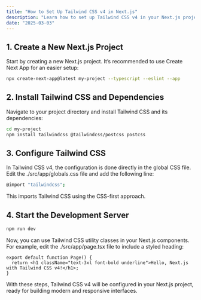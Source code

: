 ```yaml
---
title: "How to Set Up Tailwind CSS v4 in Next.js"
description: "Learn how to set up Tailwind CSS v4 in your Next.js project with a step-by-step guide to enhance your frontend development."
date: "2025-03-03"
---
```


## 1. Create a New Next.js Project

Start by creating a new Next.js project. It’s recommended to use Create Next App for an easier setup:

```bash
npx create-next-app@latest my-project --typescript --eslint --app
```

## 2. Install Tailwind CSS and Dependencies

Navigate to your project directory and install Tailwind CSS and its dependencies:

```bash
cd my-project
npm install tailwindcss @tailwindcss/postcss postcss
```

## 3. Configure Tailwind CSS

In Tailwind CSS v4, the configuration is done directly in the global CSS file. Edit the ./src/app/globals.css file and add the following line:

```bash
@import "tailwindcss";
```
This imports Tailwind CSS using the CSS-first approach.

## 4. Start the Development Server

```bash
npm run dev
```
Now, you can use Tailwind CSS utility classes in your Next.js components. For example, edit the ./src/app/page.tsx file to include a styled heading:

```tsx
export default function Page() {
  return <h1 className="text-3xl font-bold underline">Hello, Next.js with Tailwind CSS v4!</h1>;
}
```
With these steps, Tailwind CSS v4 will be configured in your Next.js project, ready for building modern and responsive interfaces.